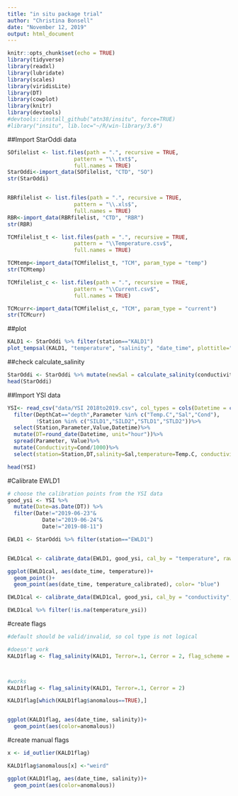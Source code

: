 ```yaml
---
title: "in situ package trial"
author: "Christina Bonsell"
date: "November 12, 2019"
output: html_document
---
```


```r
knitr::opts_chunk$set(echo = TRUE)
library(tidyverse)
library(readxl)
library(lubridate)
library(scales)
library(viridisLite)
library(DT)
library(cowplot)
library(knitr)
library(devtools)
#devtools::install_github("atn38/insitu", force=TRUE)
#library("insitu", lib.loc="~/R/win-library/3.6")
```


##Import StarOddi data
```r
SOfilelist <- list.files(path = ".", recursive = TRUE,
                     pattern = "\\.txt$", 
                     full.names = TRUE)
StarOddi<-import_data(SOfilelist, "CTD", "SO")
str(StarOddi) 


RBRfilelist <- list.files(path = ".", recursive = TRUE,
                     pattern = "\\.xls$", 
                     full.names = TRUE)
RBR<-import_data(RBRfilelist, "CTD", "RBR")
str(RBR) 

TCMfilelist_t <- list.files(path = ".", recursive = TRUE,
                     pattern = "\\Temperature.csv$", 
                     full.names = TRUE)

TCMtemp<-import_data(TCMfilelist_t, "TCM", param_type = "temp")
str(TCMtemp) 

TCMfilelist_c <- list.files(path = ".", recursive = TRUE,
                     pattern = "\\Current.csv$", 
                     full.names = TRUE)

TCMcurr<-import_data(TCMfilelist_c, "TCM", param_type = "current")
str(TCMcurr) 
```
##plot

```r

KALD1 <- StarOddi %>% filter(station=="KALD1")
plot_tempsal(KALD1, "temperature", "salinity", "date_time", plottitle="KALD1")
```



##check calculate_salinity
```r
StarOddi <- StarOddi %>% mutate(newSal = calculate_salinity(conductivity, temperature))
head(StarOddi)
```


##Import YSI data

```r
YSI<- read_csv("data/YSI 2018to2019.csv", col_types = cols(Datetime = col_datetime(format = "%m/%d/%Y %H:%M"))) %>%
  filter(DepthCat=="depth",Parameter %in% c("Temp.C","Sal","Cond"),
         !Station %in% c("SILD1","SILD2","STLD1","STLD2"))%>%
  select(Station,Parameter,Value,Datetime)%>%
  mutate(DT=round_date(Datetime, unit="hour"))%>%
  spread(Parameter, Value)%>%
  mutate(Conductivity=Cond/1000)%>%
  select(station=Station,DT,salinity=Sal,temperature=Temp.C, conductivity=Conductivity)

head(YSI)
```


#Calibrate EWLD1

```r
# choose the calibration points from the YSI data
good_ysi <- YSI %>% 
  mutate(Date=as.Date(DT)) %>% 
  filter(Date!="2019-06-23"&
           Date!="2019-06-24"&
           Date!="2019-08-11")

EWLD1 <- StarOddi %>% filter(station=="EWLD1")


EWLD1cal <- calibrate_data(EWLD1, good_ysi, cal_by = "temperature", raw="temperature")

ggplot(EWLD1cal, aes(date_time, temperature))+
  geom_point()+
  geom_point(aes(date_time, temperature_calibrated), color= "blue")

EWLD1cal <- calibrate_data(EWLD1cal, good_ysi, cal_by = "conductivity", raw="conductivity")

EWLD1cal %>% filter(!is.na(temperature_ysi))
```

#create flags

```r

#default should be valid/invalid, so col type is not logical

#doesn't work
KALD1flag <- flag_salinity(KALD1, Terror=.1, Cerror = 2, flag_scheme = c("val","inv"))#should have defaults for T and C error



#works
KALD1flag <- flag_salinity(KALD1, Terror=.1, Cerror = 2)

KALD1flag[which(KALD1flag$anomalous==TRUE),]


ggplot(KALD1flag, aes(date_time, salinity))+
  geom_point(aes(color=anomalous))
```

#create manual flags

```r
x <- id_outlier(KALD1flag)

KALD1flag$anomalous[x] <-"weird" 

ggplot(KALD1flag, aes(date_time, salinity))+
  geom_point(aes(color=anomalous))
```

